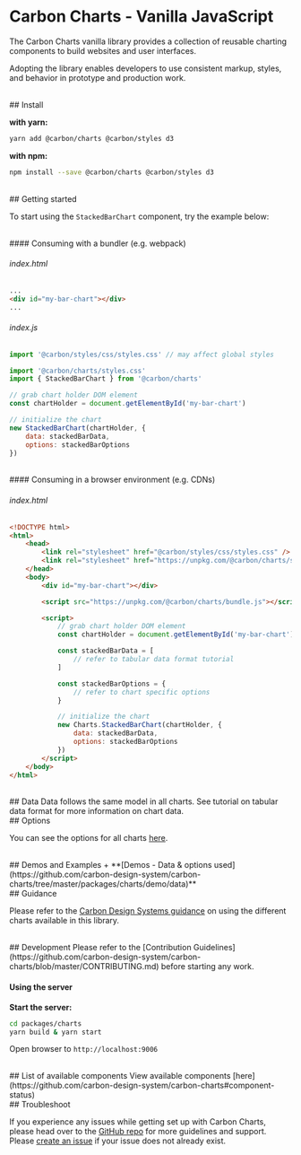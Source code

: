 
<Meta title="Docs/Getting Started/Vanilla JavaScript" />

# Carbon Charts - Vanilla JavaScript

The Carbon Charts vanilla library provides a collection of reusable charting components to build
websites and user interfaces.

Adopting the library enables developers to use consistent markup, styles, and behavior in prototype
and production work.

<br />
## Install

**with yarn:**

```bash
yarn add @carbon/charts @carbon/styles d3
```

**with npm:**

```bash
npm install --save @carbon/charts @carbon/styles d3
```

<br />
## Getting started

To start using the `StackedBarChart` component, try the example below:

<br />
#### Consuming with a bundler (e.g. webpack)

###### index.html

```html
...
<div id="my-bar-chart"></div>
...
```

###### index.js

```js
import '@carbon/styles/css/styles.css' // may affect global styles

import '@carbon/charts/styles.css'
import { StackedBarChart } from '@carbon/charts'

// grab chart holder DOM element
const chartHolder = document.getElementById('my-bar-chart')

// initialize the chart
new StackedBarChart(chartHolder, {
	data: stackedBarData,
	options: stackedBarOptions
})
```

<br />
#### Consuming in a browser environment (e.g. CDNs)

###### index.html

```html
<!DOCTYPE html>
<html>
	<head>
		<link rel="stylesheet" href="@carbon/styles/css/styles.css" />
		<link rel="stylesheet" href="https://unpkg.com/@carbon/charts/styles.css" />
	</head>
	<body>
		<div id="my-bar-chart"></div>

		<script src="https://unpkg.com/@carbon/charts/bundle.js"></script>

		<script>
			// grab chart holder DOM element
			const chartHolder = document.getElementById('my-bar-chart')

			const stackedBarData = [
				// refer to tabular data format tutorial
			]

			const stackedBarOptions = {
				// refer to chart specific options
			}

			// initialize the chart
			new Charts.StackedBarChart(chartHolder, {
				data: stackedBarData,
				options: stackedBarOptions
			})
		</script>
	</body>
</html>
```

<br />
## Data Data follows the same model in all charts. See tutorial on tabular data format for more information
on chart data.

<br />
## Options

You can see the options for all charts
[here](https://github.com/carbon-design-system/carbon-charts/tree/master/packages/charts/src/configuration.ts).

<br />
## Demos and Examples + **[Demos - Data & options used](https://github.com/carbon-design-system/carbon-charts/tree/master/packages/charts/demo/data)**

<br />
## Guidance

Please refer to the
[Carbon Design Systems guidance](https://www.carbondesignsystem.com/data-visualization/chart-types)
on using the different charts available in this library.

<br />
## Development Please refer to the [Contribution Guidelines](https://github.com/carbon-design-system/carbon-charts/blob/master/CONTRIBUTING.md)
before starting any work.

#### Using the server

**Start the server:**

```bash
cd packages/charts
yarn build & yarn start
```

Open browser to `http://localhost:9006`

<br />
## List of available components View available components [here](https://github.com/carbon-design-system/carbon-charts#component-status)

<br />
## Troubleshoot

If you experience any issues while getting set up with Carbon Charts, please head over to the
[GitHub repo](https://github.com/carbon-design-system/carbon-charts) for more guidelines and
support. Please [create an issue](https://github.com/carbon-design-system/carbon-charts/issues) if
your issue does not already exist.
